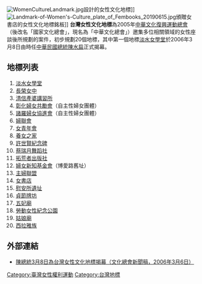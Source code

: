 [[File:WomenCultureLandmark.jpg|thumb]]設計的女性文化地標]]
[[File:Landmark-of-Women's-Culture_plate_of_Fembooks_20190615.jpg|thumb]]頒贈女書店的女性文化地標銘板]]
'''台灣女性文化地標'''為2005年[[中華文化復興運動總會|中華文化復興運動總會]]（後改名「國家文化總會」，現名為「中華文化總會」）邀集多位相關領域的女性座談後所規劃的案件，初步規劃20個地標，其中第一個地標[[淡水女學堂|淡水女學堂]]於2006年3月8日由時任[[中華民國總統|中華民國總統]][[陳水扁|陳水扁]]正式揭幕。

==地標列表==
#[[新北市私立淡江高級中學#女學校大樓|淡水女學堂]]
#[[長榮女中|長榮女中]]
#[[清信產婆講習所|清信產婆講習所]]
#[[彰化婦女共勵會|彰化婦女共勵會]]（自主性婦女團體）
#[[諸羅婦女協進會|諸羅婦女協進會]]（自主性婦女團體）
#[[婦聯會|婦聯會]]
#[[女青年會|女青年會]]
#[[養女之家|養女之家]]
#[[許世賢|許世賢紀念碑]]
#[[蔡瑞月|蔡瑞月舞蹈社]]
#[[拓荒者出版社|拓荒者出版社]]
#[[婦女新知基金會|婦女新知基金會]]（博愛路舊址）
#[[主婦聯盟|主婦聯盟]]
#[[女書店|女書店]]
#[[慰安所遺址|慰安所遺址]]
#[[貞節牌坊|貞節牌坊]]
#[[五妃廟|五妃廟]]
#[[勞動女性紀念公園|勞動女性紀念公園]]
#[[姑娘廟|姑娘廟]]
#[[西拉雅族|西拉雅族]]
{{台灣女性文化地標}}

==外部連結==
*[http://www.ncatw.org.tw/news/detail_1.asp?news_id=135 陳總統3月8日為台灣女性文化地標揭幕（文化總會新聞稿，2006年3月6日）]{{dead link|date=2018年4月 |bot=InternetArchiveBot |fix-attempted=yes }}

{{TW-hist-stub}}

[[Category:臺灣女性權利運動|Category:臺灣女性權利運動]]
[[Category:台灣地標|Category:台灣地標]]